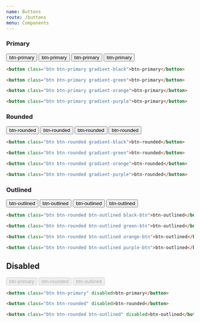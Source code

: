 ```yaml
---
name: Buttons
route: /buttons
menu: Components
---
```


### Primary

<button class="btn btn-primary gradient-black">btn-primary</button>
<button class="btn btn-primary gradient-green">btn-primary</button>
<button class="btn btn-primary gradient-orange">btn-primary</button>
<button class="btn btn-primary gradient-purple">btn-primary</button>

```html
<button class="btn btn-primary gradient-black">btn-primary</button>

<button class="btn btn-primary gradient-green">btn-primary</button>

<button class="btn btn-primary gradient-orange">btn-primary</button>

<button class="btn btn-primary gradient-purple">btn-primary</button>
```

### Rounded

<button class="btn btn-rounded gradient-black">btn-rounded</button>
<button class="btn btn-rounded gradient-green">btn-rounded</button>
<button class="btn btn-rounded gradient-orange">btn-rounded</button>
<button class="btn btn-rounded gradient-purple">btn-rounded</button>

```html
<button class="btn btn-rounded gradient-black">btn-rounded</button>

<button class="btn btn-rounded gradient-green">btn-rounded</button>

<button class="btn btn-rounded gradient-orange">btn-rounded</button>

<button class="btn btn-rounded gradient-purple">btn-rounded</button>
```

### Outlined

<button class="btn btn-rounded btn-outlined black-btn">btn-outlined</button>
<button class="btn btn-rounded btn-outlined green-btn">btn-outlined</button>
<button class="btn btn-rounded btn-outlined orange-btn">btn-outlined</button>
<button class="btn btn-rounded btn-outlined purple-btn">btn-outlined</button>

```html
<button class="btn btn-rounded btn-outlined black-btn">btn-outlined</button>

<button class="btn btn-rounded btn-outlined green-btn">btn-outlined</button>

<button class="btn btn-rounded btn-outlined orange-btn">btn-outlined</button>

<button class="btn btn-rounded btn-outlined purple-btn">btn-outlined</button>
```

## Disabled

<button class="btn btn-primary" disabled>btn-primary</button>
<button class="btn btn-rounded" disabled>btn-rounded</button>
<button class="btn btn-rounded btn-outlined" disabled>btn-outlined</button>

```html
<button class="btn btn-primary" disabled>btn-primary</button>

<button class="btn btn-rounded" disabled>btn-rounded</button>

<button class="btn btn-rounded btn-outlined" disabled>btn-outlined</button>
```

